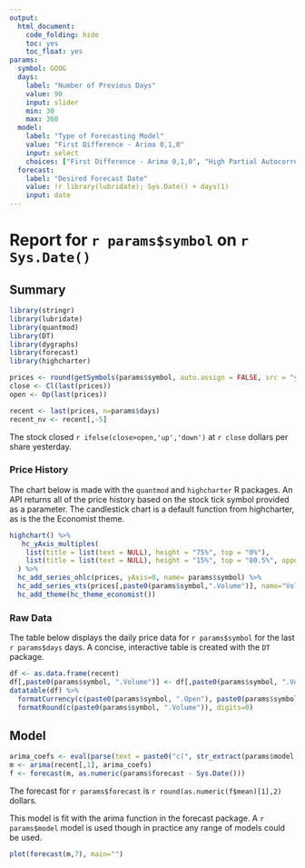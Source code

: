 ```yaml
---
output:
  html_document:
    code_folding: hide
    toc: yes
    toc_float: yes
params:
  symbol: GOOG
  days:
    label: "Number of Previous Days"
    value: 90
    input: slider
    min: 30
    max: 360
  model:
    label: "Type of Forecasting Model"
    value: "First Difference - Arima 0,1,0"
    input: select
    choices: ["First Difference - Arima 0,1,0", "High Partial Autocorrelation - Arima 1,1,0", "Simple Exponential Smoothimg - Arima 0,1,1" ]
  forecast:
    label: "Desired Forecast Date"
    value: !r library(lubridate); Sys.Date() + days(1)
    input: date
---
```

  
# Report for `r params$symbol` on `r Sys.Date()`

## Summary{.tabset}

```r
library(stringr)
library(lubridate)
library(quantmod)
library(DT)
library(dygraphs)
library(forecast)
library(highcharter)

prices <- round(getSymbols(params$symbol, auto.assign = FALSE, src = "yahoo"), 2)
close <- Cl(last(prices))
open <- Op(last(prices))

recent <- last(prices, n=params$days)
recent_nv <- recent[,-5]

```

The stock closed `r ifelse(close>open,'up','down')` at `r close` dollars per share yesterday.

### Price History

The chart below is made with the `quantmod` and `highcharter` R packages. An API returns all of the price history based on the stock tick symbol provided as a parameter. The candlestick chart is a default function from highcharter, as is the the Economist theme.


```r

highchart() %>% 
   hc_yAxis_multiples(
    list(title = list(text = NULL), height = "75%", top = "0%"),
    list(title = list(text = NULL), height = "15%", top = "80.5%", opposite = TRUE)
  ) %>%
  hc_add_series_ohlc(prices, yAxis=0, name= params$symbol) %>% 
  hc_add_series_xts(prices[,paste0(params$symbol,".Volume")], name="Volume", type="column", yAxis=1) %>% 
  hc_add_theme(hc_theme_economist())
```

### Raw Data

The table below displays the daily price data for `r params$symbol` for the last `r params$days` days. A concise, interactive table is created with the `DT` package. 

  
```r
df <- as.data.frame(recent)
df[,paste0(params$symbol, ".Volume")] <- df[,paste0(params$symbol, ".Volume")]/1000000 
datatable(df) %>% 
  formatCurrency(c(paste0(params$symbol, ".Open"), paste0(params$symbol, ".High"), paste0(params$symbol, ".Low"), paste0(params$symbol,".Close")), digits=2) %>% 
  formatRound(c(paste0(params$symbol, ".Volume")), digits=0)
```

## Model

```r
arima_coefs <- eval(parse(text = paste0("c(", str_extract(params$model, "\\d,\\d,\\d"), ")")))
m <- arima(recent[,1], arima_coefs)
f <- forecast(m, as.numeric(params$forecast - Sys.Date()))
```

The forecast for `r params$forecast` is `r round(as.numeric(f$mean)[1],2)` dollars.

This model is fit with the arima function in the forecast package. A `r params$model` model is used though in practice any range of models could be used.

```r
plot(forecast(m,7), main="")
```

